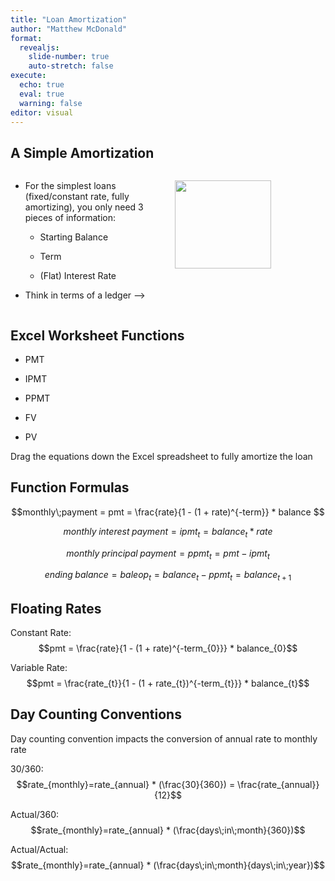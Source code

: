 ```yaml
---
title: "Loan Amortization"
author: "Matthew McDonald"
format: 
  revealjs:
    slide-number: true
    auto-stretch: false
execute: 
  echo: true
  eval: true
  warning: false
editor: visual
---
```


## A Simple Amortization

::: columns
::: {.column width="50%"}
-   For the simplest loans (fixed/constant rate, fully amortizing), you only need 3 pieces of information:

    -   Starting Balance

    -   Term

    -   (Flat) Interest Rate

-   Think in terms of a ledger --\>
:::

::: {.column width="50%"}
![](img/AmortLegder.png){width="80%"}
:::
:::

## Excel Worksheet Functions

- PMT

- IPMT

- PPMT

- FV

- PV

::: {.callout-note}
Drag the equations down the Excel spreadsheet to fully amortize the loan
:::

## Function Formulas {.smaller}

$$monthly\;payment = pmt = \frac{rate}{1 - (1 + rate)^{-term}} * balance $$

$$monthly\;interest\;payment = ipmt_{t} = balance_{t} * rate$$

$$monthly\;principal\;payment = ppmt_{t} = pmt - ipmt_{t}$$

$$ending\;balance = baleop_{t} = balance_{t} - ppmt_{t} = balance_{t + 1} $$

## Floating Rates

Constant Rate: $$pmt = \frac{rate}{1 - (1 + rate)^{-term_{0}}} * balance_{0}$$

Variable Rate: $$pmt = \frac{rate_{t}}{1 - (1 + rate_{t})^{-term_{t}}} * balance_{t}$$

## Day Counting Conventions {.smaller}

Day counting convention impacts the conversion of annual rate to monthly rate

30/360: $$rate_{monthly}=rate_{annual} * (\frac{30}{360}) = \frac{rate_{annual}}{12}$$

Actual/360: $$rate_{monthly}=rate_{annual} * (\frac{days\;in\;month}{360})$$

Actual/Actual: $$rate_{monthly}=rate_{annual} * (\frac{days\;in\;month}{days\;in\;year})$$